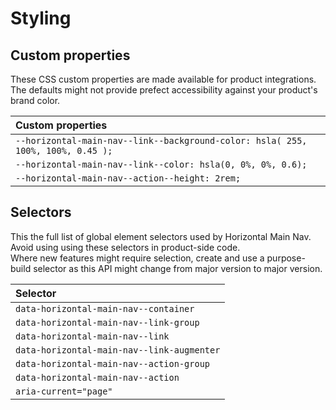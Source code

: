 

<Meta title="Grids/Horizontal Main Nav/Styling" />

# Styling

## Custom properties

These CSS custom properties are made available for product integrations.  
The defaults might not provide prefect accessibility against your product's brand color.

| Custom properties                                                               |
| :------------------------------------------------------------------------------ |
| `--horizontal-main-nav--link--background-color: hsla( 255, 100%, 100%, 0.45 );` |
| `--horizontal-main-nav--link--color: hsla(0, 0%, 0%, 0.6);`                     |
| `--horizontal-main-nav--action--height: 2rem;`                                  |

## Selectors

This the full list of global element selectors used by Horizontal Main Nav.  
Avoid using using these selectors in product-side code.  
Where new features might require selection, create and use a purpose-build selector as this API might change from major version to major version.

| Selector                                   |
| :----------------------------------------- |
| `data-horizontal-main-nav--container`      |
| `data-horizontal-main-nav--link-group`     |
| `data-horizontal-main-nav--link`           |
| `data-horizontal-main-nav--link-augmenter` |
| `data-horizontal-main-nav--action-group`   |
| `data-horizontal-main-nav--action`         |
| `aria-current="page"`                      |
